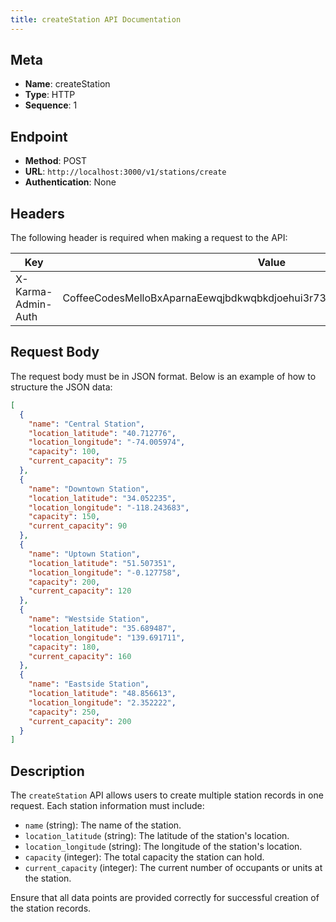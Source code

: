 ```yaml
---
title: createStation API Documentation
---
```


## Meta

- **Name**: createStation
- **Type**: HTTP
- **Sequence**: 1

## Endpoint

- **Method**: POST
- **URL**: `http://localhost:3000/v1/stations/create`
- **Authentication**: None

## Headers

The following header is required when making a request to the API:

| Key                     | Value                                                         |
|-------------------------|---------------------------------------------------------------|
| X-Karma-Admin-Auth      | CoffeeCodesMelloBxAparnaEewqjbdkwqbkdjoehui3r7328grehjvdjvchjiuiudhsjkhkjsadab |

## Request Body

The request body must be in JSON format. Below is an example of how to structure the JSON data:

```json
[
  {
    "name": "Central Station",
    "location_latitude": "40.712776",
    "location_longitude": "-74.005974",
    "capacity": 100,
    "current_capacity": 75
  },
  {
    "name": "Downtown Station",
    "location_latitude": "34.052235",
    "location_longitude": "-118.243683",
    "capacity": 150,
    "current_capacity": 90
  },
  {
    "name": "Uptown Station",
    "location_latitude": "51.507351",
    "location_longitude": "-0.127758",
    "capacity": 200,
    "current_capacity": 120
  },
  {
    "name": "Westside Station",
    "location_latitude": "35.689487",
    "location_longitude": "139.691711",
    "capacity": 180,
    "current_capacity": 160
  },
  {
    "name": "Eastside Station",
    "location_latitude": "48.856613",
    "location_longitude": "2.352222",
    "capacity": 250,
    "current_capacity": 200
  }
]
```

## Description

The `createStation` API allows users to create multiple station records in one request. Each station information must include:

- `name` (string): The name of the station.
- `location_latitude` (string): The latitude of the station's location.
- `location_longitude` (string): The longitude of the station's location.
- `capacity` (integer): The total capacity the station can hold.
- `current_capacity` (integer): The current number of occupants or units at the station.

Ensure that all data points are provided correctly for successful creation of the station records.